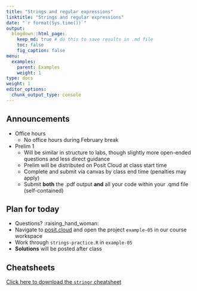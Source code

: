 ```yaml
---
title: "Strings and regular expressions"
linktitle: "Strings and regular expressions"
date: "`r format(Sys.time())`"
output:
  blogdown::html_page:
    keep_md: true # do this to save results in .md file
    toc: false
    fig_caption: false
menu:
  examples:
    parent: Examples
    weight: 1
type: docs
weight: 1
editor_options:
  chunk_output_type: console
---
```


## Announcements
- Office hours
  - No office hours during February break
  <!-- - We will hold office hours Wednesday, Feb 28 (see canvas) -->
- Prelim 1
  - Will be similar in structure to labs, though slightly more open-ended questions and less direct guidance
  - Prelim will be distributed on Posit Cloud at class start time
  - Complete and submit via canvas by class end time (penalties may apply)
  - Submit **both** the .pdf output **and** all your code within your .qmd file (self-contained)


## Plan for today
- Questions? :raising_hand_woman:
- Navigate to [posit.cloud](http://posit.cloud) and open the project `example-05` in our course workspace
- Work through `strings-practice.R` in `example-05`
- **Solutions** will be posted after class


## Cheatsheets

[Click here to download the `stringr` cheatsheet](https://rstudio.github.io/cheatsheets/strings.pdf)
